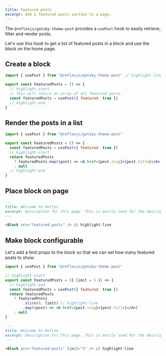 ```yaml
---
title: Featured posts
excerpt: Add a featured posts section to a page.
---
```


The `@reflexjs/gatsby-theme-post` provides a `usePost` hook to easily retrieve, filter and render posts.

Let's use this hook to get a list of featured posts in a block and use the block on the home page.

<Block
  src="video-card"
  url="https://www.youtube-nocookie.com/embed/KxdhGAw93QI"
/>

## Create a block

```jsx title=content/blocks/featured-posts
import { usePost } from "@reflexjs/gatsby-theme-post" // highlight-line

export const FeaturedPosts = () => {
  // highlight-start
  // This will return an array of all featured posts.
  const featuredPosts = usePost({ featured: true })
  // highlight-end
}
```

## Render the posts in a list

```jsx title=content/blocks/featured-posts
import { usePost } from "@reflexjs/gatsby-theme-post"

export const FeaturedPosts = () => {
  const featuredPosts = usePost({ featured: true })
  // highlight-start
  return featuredPosts
    ? featuredPosts.map((post) => <A href={post.slug}>{post.title}</A>)
    : null
  // highlight-end
}
```

## Place block on page

```md title=content/pages/about.mdx
---
title: Welcome to Reflex
excerpt: Description for this page. This is mostly used for the description meta tag.
---

<Block src="featured-posts" /> // highlight-line
```

## Make block configurable

Let's add a limit props to the block so that we can set how many featured posts to show.

```jsx title=content/blocks/featured-posts
import { usePost } from "@reflexjs/gatsby-theme-post"

// highlight-start
export const FeaturedPosts = ({ limit = 5 }) => {
  // highlight-end
  const featuredPosts = usePost({ featured: true })
  return featuredPosts
    ? featuredPosts
        .slice(0, limit) // highlight-line
        .map((post) => <A href={post.slug}>{post.title}</A>)
    : null
}
```

```md title=content/pages/about.mdx
---
title: Welcome to Reflex
excerpt: Description for this page. This is mostly used for the description meta tag.
---

<Block src="featured-posts" limit="3" /> // highlight-line
```
